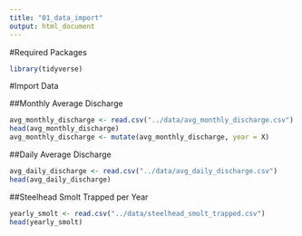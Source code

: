 ```yaml
---
title: "01_data_import"
output: html_document
---
```

#Required Packages

```r
library(tidyverse)
```


#Import Data


##Monthly Average Discharge

```r
avg_monthly_discharge <- read.csv("../data/avg_monthly_discharge.csv")
head(avg_monthly_discharge)
avg_monthly_discharge <- mutate(avg_monthly_discharge, year = X)
```


##Daily Average Discharge

```r
avg_daily_discharge <- read.csv("../data/avg_daily_discharge.csv")
head(avg_daily_discharge)
```


##Steelhead Smolt Trapped per Year

```r
yearly_smolt <- read.csv("../data/steelhead_smolt_trapped.csv")
head(yearly_smolt)
```

